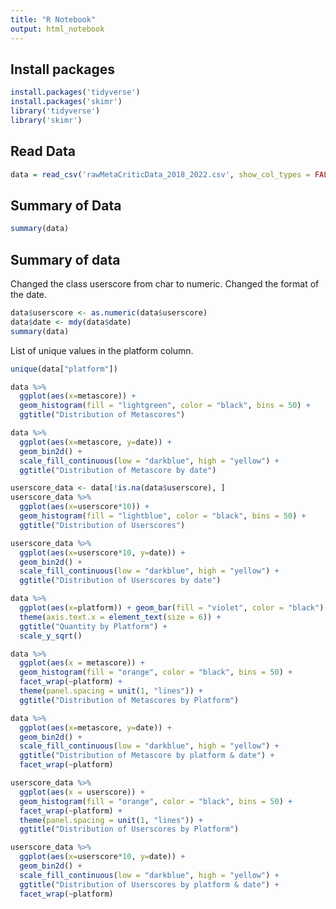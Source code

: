 ```yaml
---
title: "R Notebook"
output: html_notebook
---
```


## Install packages

```r
install.packages('tidyverse')
install.packages('skimr')
library('tidyverse')
library('skimr')
```

## Read Data

```r
data = read_csv('rawMetaCriticData_2018_2022.csv', show_col_types = FALSE)
```

## Summary of Data

```r
summary(data)
```

## Summary of data

Changed the class userscore from char to numeric. Changed the format of the date.

```r
data$userscore <- as.numeric(data$userscore)
data$date <- mdy(data$date)
summary(data)
```

List of unique values in the platform column.

```r
unique(data["platform"])
```

```r
data %>% 
  ggplot(aes(x=metascore)) + 
  geom_histogram(fill = "lightgreen", color = "black", bins = 50) + 
  ggtitle("Distribution of Metascores")
```

```r
data %>% 
  ggplot(aes(x=metascore, y=date)) + 
  geom_bin2d() + 
  scale_fill_continuous(low = "darkblue", high = "yellow") +
  ggtitle("Distribution of Metascore by date")
```

```r
userscore_data <- data[!is.na(data$userscore), ]
userscore_data %>%
  ggplot(aes(x=userscore*10)) + 
  geom_histogram(fill = "lightblue", color = "black", bins = 50) + 
  ggtitle("Distribution of Userscores")
```

```r
userscore_data %>% 
  ggplot(aes(x=userscore*10, y=date)) + 
  geom_bin2d() +
  scale_fill_continuous(low = "darkblue", high = "yellow") +
  ggtitle("Distribution of Userscores by date")
```

```r
data %>% 
  ggplot(aes(x=platform)) + geom_bar(fill = "violet", color = "black") + 
  theme(axis.text.x = element_text(size = 6)) + 
  ggtitle("Quantity by Platform") + 
  scale_y_sqrt()
```

```r
data %>% 
  ggplot(aes(x = metascore)) + 
  geom_histogram(fill = "orange", color = "black", bins = 50) + 
  facet_wrap(~platform) + 
  theme(panel.spacing = unit(1, "lines")) + 
  ggtitle("Distribution of Metascores by Platform")
```

```r
data %>% 
  ggplot(aes(x=metascore, y=date)) + 
  geom_bin2d() + 
  scale_fill_continuous(low = "darkblue", high = "yellow") +
  ggtitle("Distribution of Metascore by platform & date") +
  facet_wrap(~platform)
```

```r
userscore_data %>% 
  ggplot(aes(x = userscore)) + 
  geom_histogram(fill = "orange", color = "black", bins = 50) + 
  facet_wrap(~platform) + 
  theme(panel.spacing = unit(1, "lines")) +
  ggtitle("Distribution of Userscores by Platform")
```

```r
userscore_data %>% 
  ggplot(aes(x=userscore*10, y=date)) + 
  geom_bin2d() +
  scale_fill_continuous(low = "darkblue", high = "yellow") +
  ggtitle("Distribution of Userscores by platform & date") + 
  facet_wrap(~platform)
```
